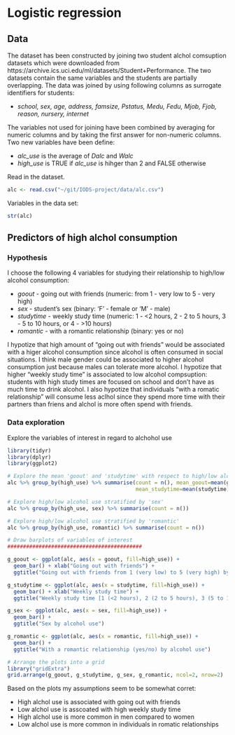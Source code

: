 # Logistic regression

## Data
The dataset has been constructed by joining two student alchol comsuption datasets which were downloaded from https://archive.ics.uci.edu/ml/datasets/Student+Performance. The two datasets contain the same variables and the students are partially overlapping. The data was joined by using following columns as surrogate identifiers for students:

* *school, sex, age, address, famsize, Pstatus, Medu, Fedu, Mjob, Fjob, reason, nursery, internet*

The variables not used for joining have been combined by averaging for numeric columns and by taking the first answer for non-numeric columns. Two new variables have been define:

* *alc_use* is the average of *Dalc* and *Walc*
* *high_use* is TRUE if *alc_use* is hihger than 2 and FALSE otherwise

Read in the dataset.

```r
alc <- read.csv("~/git/IODS-project/data/alc.csv")
```

Variables in the data set:
```r
str(alc)
```

## Predictors of high alchol consumption

### Hypothesis
I choose the following 4 variables for studying their relationship to high/low alcohol consumption:

* *goout*  - going out with friends (numeric: from 1 - very low to 5 - very high)
* *sex* - student's sex (binary: 'F' - female or 'M' - male)
* *studytime* - weekly study time (numeric: 1 - <2 hours, 2 - 2 to 5 hours, 3 - 5 to 10 hours, or 4 - >10 hours)
* *romantic* - with a romantic relationship (binary: yes or no) 

I hypotize that high amount of "going out with friends" would be associated with a higer alcohol consumption since alcohol is often consumed in social situations. I think male gender could be associated to higher alcohol consumption just because males can tolerate more alcohol. I hypotize that higher "weekly study time" is associated to low alcohol compsuption: students with high study times are focused on school and don't have as much time to drink alcohol. I also hypotize that individuals "with a romatic relationship" will consume less aclhol since they spend more time with their partners than friens and alchol is more often spend with friends.

### Data exploration
Explore the variables of interest in regard to alchohol use

```r
library(tidyr)
library(dplyr)
library(ggplot2)

# Explore the mean 'goout' and 'studytime' with respect to high/low alcohol use
alc %>% group_by(high_use) %>% summarise(count = n(), mean_goout=mean(goout),
                                         mean_studytime=mean(studytime))

# Explore high/low alcohol use stratified by 'sex'
alc %>% group_by(high_use, sex) %>% summarise(count = n())

# Explore high/low alcohol use stratified by 'romantic'
alc %>% group_by(high_use, romantic) %>% summarise(count = n())

# Draw barplots of variables of interest
###########################################

g_goout <- ggplot(alc, aes(x = goout, fill=high_use)) +
  geom_bar() + xlab("Going out with friends") +
  ggtitle("Going out with friends from 1 (very low) to 5 (very high) by alcohol use")

g_studytime <- ggplot(alc, aes(x = studytime, fill=high_use)) +
  geom_bar() + xlab("Weekly study time") +
  ggtitle("Weekly study time [1 (<2 hours), 2 (2 to 5 hours), 3 (5 to 10 hours), or 4 (>10 hours)] by alchol use")

g_sex <- ggplot(alc, aes(x = sex, fill=high_use)) +
  geom_bar() + 
  ggtitle("Sex by alcohol use")

g_romantic <- ggplot(alc, aes(x = romantic, fill=high_use)) +
  geom_bar() + 
  ggtitle("With a romantic relationship (yes/no) by alcohol use")

# Arrange the plots into a grid
library("gridExtra")
grid.arrange(g_goout, g_studytime, g_sex, g_romantic, ncol=2, nrow=2)


```

Based on the plots my assumptions seem to be somewhat corret:

* High alchol use is associated with going out with friends
* Low alchol use is asscoated with high weekly study time
* High alchol use is more common in men compared to women
* Low alchol use is more common in individuals in romatic relationships

